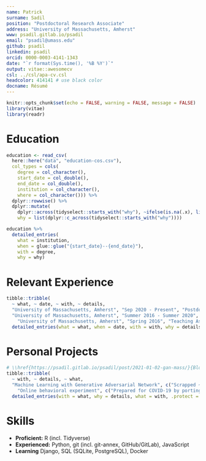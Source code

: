 ```yaml
---
name: Patrick
surname: Sadil
position: "Postdoctoral Research Associate"
address: "University of Massachusetts, Amherst"
www: psadil.gitlab.io/psadil
email: "psadil@umass.edu"
github: psadil
linkedin: psadil
orcid: 0000-0003-4141-1343
date: "`r format(Sys.time(), '%B %Y')`"
output: vitae::awesomecv
csl: ../csl/apa-cv.csl 
headcolor: 414141 # use black color
docname: Résumé
---
```


```r
knitr::opts_chunk$set(echo = FALSE, warning = FALSE, message = FALSE)
library(vitae)
library(readr)
```

# Education

```r
education <- read_csv(
  here::here("data", "education-cos.csv"),
  col_types = cols(
    degree = col_character(),
    start_date = col_double(),
    end_date = col_double(),
    institution = col_character(),
    where = col_character())) %>%
  dplyr::rowwise() %>%
  dplyr::mutate(
    dplyr::across(tidyselect::starts_with("why"), ~ifelse(is.na(.x), list(), list(.x))),
    why = list(dplyr::c_across(tidyselect::starts_with("why"))))

education %>%
  detailed_entries(
    what = institution,
    when = glue::glue("{start_date}--{end_date}"),
    with = degree,
    why = why)

```

# Relevant Experience

```r
tibble::tribble(
  ~ what, ~ date, ~ with, ~ details,
  "University of Massachusetts, Amherst", "Sep 2020 - Present", "Postdoctoral Research Associate", c("Apply for NIH funding to develop user-friendly software to analyze neuroimaging data", "Design multi-day workshops on neuromodulation package, including background in Bayesian analyses", "Solicit and respond to user feedback to improve usability and documentation", "Automate testing of package on different operating systems (Linux, macOS, Windows) with GitHub Actions"),
  "University of Massachusetts, Amherst", "Summer 2016 - Summer 2020", "Research Assistant", c("Organized tutorials and a weekly 'coding club' to share software development tips among graduate students", "Facilitated adoption of standardized system for organizing and documenting neuroimaging data", "Conducted research for and published two first-author papers under NSF and NIH funded projects", "Submitted preprints for research and archived results and data on the OSF"),
    "University of Massachusetts, Amherst", "Spring 2016", "Teaching Assistant - Research Methods in Psychology", c("Lectured to 20 psychology undergraduate students twice weekly, guiding students through three research projects", "Reviewed theory of introductory statistics, including lab-based practice", "Maintained office hours to review course content and exams one-on-one")) %>%
  detailed_entries(what = what, when = date, with = with, why = details)
```

# Personal Projects

```r
# \\href{https://psadil.gitlab.io/psadil/post/2021-01-02-gan-mass/}{Blog Post}
tibble::tribble(
  ~ with, ~ details, ~ what,
  "Machine Learning with Generative Adversarial Network", c("Scrapped ~25,000 images from Google Maps using Google APIs and Python", "Preprocessed images in Python for training TensorFlow neural network (stylegan2-ada)", "Trained network on Google Cloud Compute Engine"), "",
    "Online behavioral experiment", c("Prepared for COVID-19 by porting behavioral experiment to Heroku using Python web framework (Django), Angular, and postgreSQL"), NA_character_) %>%
  detailed_entries(with = what, why = details, what = with, .protect = FALSE)
```


# Skills
 - **Proficient:** R (incl. Tidyverse)
 - **Experienced:** Python, git (incl. git-annex, GitHub/GitLab), JavaScript
 - **Learning** Django, SQL (SQLite, PostgreSQL), Docker
